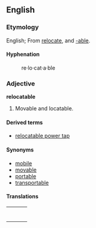 ==English==

===Etymology===
English; From [[relocate]], and [[-able]].

====Hyphenation====
:re&middot;lo&middot;cat&middot;a&middot;ble

===Adjective===
'''relocatable'''
# Movable and locatable.

====Derived terms====
*[[relocatable power tap]]

====Synonyms====
*[[mobile]]
*[[movable]]
*[[portable]]
*[[transportable]]

====Translations====
{| border=0  width=100%
|-
|bgcolor="#FFFFE0" valign=top width=48%|
{|

|}
| width=1% |
|bgcolor="#FFFFE0" valign=top width=48%|
{|

|}
|}